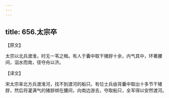 ```yaml
---
---
---
```

title: 656.太宗卒
---



【原文】

太宗以北兵渡淮，时无一苇之楫。有人于囊中取干猪脬十余，内气其中，环著腰间，泅水而南，径夺舟以济。

【译文】

宋太宗率北方兵渡淮河，找不到渡河的船只。有位士兵由背囊中取出十多节干猪脬，然后将灌满气的猪脬绑在腰间，向南边游去，夺取船只，全军得以安然渡河。